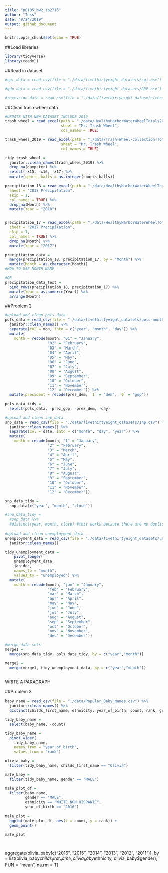 ```yaml
---
title: "p8105_hw2_tb2715"
author: "Tess"
date: "9/24/2019"
output: github_document
---
```


```r
knitr::opts_chunk$set(echo = TRUE)
```

##Load libraries
```r
library(tidyverse)
library(readxl)
```

##Read in dataset
```r
#cpi_data = read_csv(file = "./data/fivethirtyeight_datasets/cpi.csv")

#gdp_data = read_csv(file = "./data/fivethirtyeight_datasets/GDP.csv")

#recession_data = read_csv(file = "./data/fivethirtyeight_datasets/recessions.csv")

```

##Clean trash wheel data
```r
#UPDATE WITH NEW DATASET INCLUDE 2019
trash_wheel = read_excel(path = "./data/HealthyHarborWaterWheelTotals2018-7-28.xlsx", 
                         sheet = "Mr. Trash Wheel",
                         col_names = TRUE)

trash_wheel_2019 = read_excel(path = "./data/Trash-Wheel-Collection-Totals-8-6-19.xlsx", 
                         sheet = "Mr. Trash Wheel",
                         col_names = TRUE)

tidy_trash_wheel =
  janitor::clean_names(trash_wheel_2019) %>%
  drop_na(dumpster) %>%
  select(-x15, -x16, -x17) %>%
  mutate(sports_balls = as.integer(sports_balls)) 

precipitation_18 = read_excel(path = "./data/HealthyHarborWaterWheelTotals2018-7-28.xlsx", 
  sheet = "2018 Precipitation", 
  skip = 1,
  col_names = TRUE) %>%
  drop_na(Month) %>%
  mutate(Year = "2018")


precipitation_17 = read_excel(path = "./data/HealthyHarborWaterWheelTotals2018-7-28.xlsx", 
  sheet = "2017 Precipitation", 
  skip = 1,
  col_names = TRUE) %>%
  drop_na(Month) %>%
  mutate(Year = "2017")

precipitation_data = 
  merge(precipitation_18, precipitation_17, by = "Month") %>%
  mutate(Month = as.character(Month))
#HOW TO USE MONTH.NAME

#OR
precipitation_data_test = 
  bind_rows(precipitation_18, precipitation_17) %>%
  mutate(Year = as.numeric(Year)) %>%
  arrange(Month)
```

##Problem 2
```r
#upload and clean pols_data
pols_data = read_csv(file = "./data/fivethirtyeight_datasets/pols-month.csv") %>%
  janitor::clean_names() %>% 
  separate(col = mon, into = c("year", "month", "day")) %>%
  mutate(
    month = recode(month, "01" = "January", 
                   "02" = "February", 
                   "03" = "March", 
                   "04" = "April", 
                   "05" = "May", 
                   "06" = "June", 
                   "07" = "July", 
                   "08" = "August", 
                   "09" = "September", 
                   "10" = "October", 
                   "11" = "November", 
                   "12" = "December")) %>%
  mutate(president = recode(prez_dem, `1` = "dem", `0` = "gop"))
      
pols_data_tidy = 
  select(pols_data, -prez_gop, -prez_dem, -day)

#upload and clean snp_data
snp_data = read_csv(file = "./data/fivethirtyeight_datasets/snp.csv") %>%
  janitor::clean_names() %>% 
  separate(col = date, into = c("month", "day", "year")) %>%
  mutate(
    month = recode(month, "1" = "January", 
                   "2" = "February", 
                   "3" = "March", 
                   "4" = "April", 
                   "5" = "May", 
                   "6" = "June", 
                   "7" = "July", 
                   "8" = "August", 
                   "9" = "September", 
                   "10" = "October", 
                   "11" = "November", 
                   "12" = "December")) 

snp_data_tidy =
  snp_data[c("year", "month", "close")]

#snp_data_tidy =
  #snp_data %>%
  #distinct(year, month, close) #this works because there are no duplicates but how to arrange columns otherwise?
      
#upload and clean unemployment_data
unemployment_data = read_csv(file = "./data/fivethirtyeight_datasets/unemployment.csv") %>%
  janitor::clean_names() 

tidy_unemployment_data =
    pivot_longer(
    unemployment_data, 
    jan:dec, 
    names_to = "month", 
    values_to = "unemployed") %>%
  mutate(
    month = recode(month, "jan" = "January", 
                   "feb" = "February", 
                   "mar" = "March", 
                   "apr" = "April", 
                   "may" = "May", 
                   "jun" = "June", 
                   "jul" = "July", 
                   "aug" = "August", 
                   "sep" = "September", 
                   "oct" = "October", 
                   "nov" = "November", 
                   "dec" = "December")) 

#merge data sets
merge1 = 
  merge(snp_data_tidy, pols_data_tidy, by = c("year","month"))

merge2 = 
  merge(merge1, tidy_unemployment_data, by = c("year","month"))
  
```

WRITE A PARAGRAPH

##Problem 3
```r
baby_name = read_csv(file = "./data/Popular_Baby_Names.csv") %>%
  janitor::clean_names() %>%
  distinct(childs_first_name, ethnicity, year_of_birth, count, rank, gender) 

tidy_baby_name = 
  select(baby_name, -count) 

tidy_baby_name = 
  pivot_wider(
    tidy_baby_name,
    names_from = "year_of_birth", 
    values_from = "rank") 

olivia_baby =
  filter(tidy_baby_name, childs_first_name == "Olivia") 

male_baby = 
  filter(tidy_baby_name, gender == "MALE")

male_plot_df = 
  filter(baby_name, 
         gender == "MALE", 
         ethnicity == "WHITE NON HISPANIC", 
         year_of_birth == "2016")
  
male_plot = 
  ggplot(male_plot_df, aes(x = count, y = rank)) +
  geom_point()

male_plot

  
```

 aggregate(olivia_baby[c("2016", "2015", "2014", "2013", "2012", "2011")], by = list(olivia_baby$childs_first_name, olivia_baby$ethnicity, olivia_baby$gender), FUN = "mean", na.rm = T)
